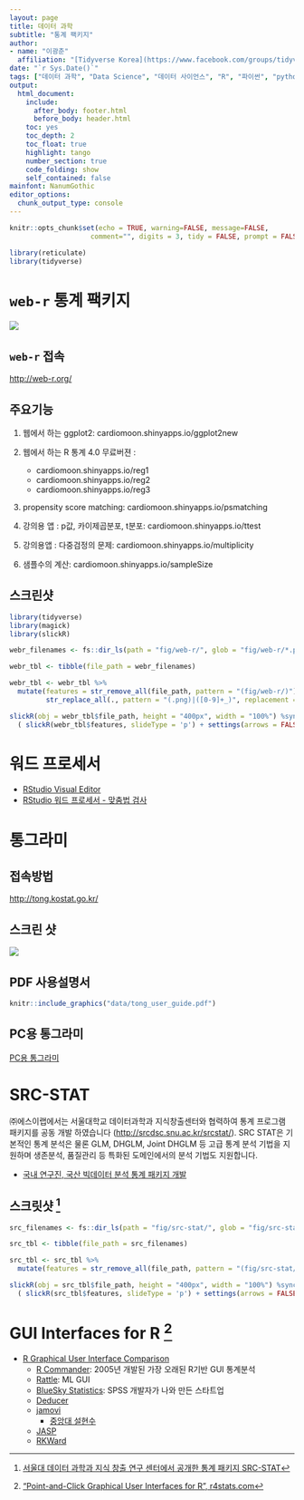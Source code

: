 ```yaml
---
layout: page
title: 데이터 과학
subtitle: "통계 팩키지"
author:
- name: "이광춘"
  affiliation: "[Tidyverse Korea](https://www.facebook.com/groups/tidyverse/)"
date: "`r Sys.Date()`"
tags: ["데이터 과학", "Data Science", "데이터 사이언스", "R", "파이썬", "python", "reticulate", "통계팩키지", "통계", "팩키지"]
output:
  html_document: 
    include:
      after_body: footer.html
      before_body: header.html
    toc: yes
    toc_depth: 2
    toc_float: true
    highlight: tango
    number_section: true
    code_folding: show
    self_contained: false
mainfont: NanumGothic
editor_options: 
  chunk_output_type: console
---
```


```r
knitr::opts_chunk$set(echo = TRUE, warning=FALSE, message=FALSE,
                    comment="", digits = 3, tidy = FALSE, prompt = FALSE, fig.align = 'center')

library(reticulate)
library(tidyverse)

```

# `web-r` 통계 팩키지 {#web-r}

![](fig/web-r-homepage.png)

## `web-r` 접속 {#web-r-website}

<http://web-r.org/>

## 주요기능 {#main-features}

1.  웹에서 하는 ggplot2: cardiomoon.shinyapps.io/ggplot2new

2.  웹에서 하는 R 통계 4.0 무료버젼 :

    -   cardiomoon.shinyapps.io/reg1
    -   cardiomoon.shinyapps.io/reg2
    -   cardiomoon.shinyapps.io/reg3

3.  propensity score matching: cardiomoon.shinyapps.io/psmatching

4.  강의용 앱 : p값, 카이제곱분포, t분포: cardiomoon.shinyapps.io/ttest

5.  강의용앱 : 다중검정의 문제: cardiomoon.shinyapps.io/multiplicity

6.  샘플수의 계산: cardiomoon.shinyapps.io/sampleSize

## 스크린샷 {#screenshot}

```r
library(tidyverse)
library(magick)
library(slickR)

webr_filenames <- fs::dir_ls(path = "fig/web-r/", glob = "fig/web-r/*.png")

webr_tbl <- tibble(file_path = webr_filenames)

webr_tbl <- webr_tbl %>% 
  mutate(features = str_remove_all(file_path, pattern = "(fig/web-r/)") %>% 
         str_replace_all(., pattern = "(.png)|([0-9]+_)", replacement = ""))

slickR(obj = webr_tbl$file_path, height = "400px", width = "100%") %synch%
  ( slickR(webr_tbl$features, slideType = 'p') + settings(arrows = FALSE) )
```

# 워드 프로세서 {#word-processor}

-   [RStudio Visual Editor](https://statkclee.github.io/latex/document-ide.html)
-   [RStudio 워드 프로세서 - 맞춤법 검사](https://statkclee.github.io/comp_document/cd-rstudio-wp.html)

# 통그라미 {#tong}

## 접속방법 {#tong-connect}

<http://tong.kostat.go.kr/>

## 스크린 샷 {#tong-screenshot}

![](fig/web-r/tong.png)

## PDF 사용설명서 {#pdf-user-manual}

```r
knitr::include_graphics("data/tong_user_guide.pdf")
```

## PC용 통그라미 {#install-PC}

[PC용 통그라미](https://tong.kostat.go.kr/front/tongramy/emplaceInfo.do)

# SRC-STAT {#SRC-STAT-stat-package}

㈜에스이랩에서는 서울대학교 데이터과학과 지식창출센터와 협력하여 통계 프로그램 패키지를 공동 개발 하였습니다 (<http://srcdsc.snu.ac.kr/srcstat/>). SRC STAT은 기본적인 통계 분석은 물론 GLM, DHGLM, Joint DHGLM 등 고급 통계 분석 기법을 지원하며 생존분석, 품질관리 등 특화된 도메인에서의 분석 기법도 지원합니다.

-   [국내 연구진, 국산 빅데이터 분석 통계 패키지 개발](https://www.itdaily.kr/news/articleView.html?idxno=43804)

## 스크릿샷 [^1] {#src-stat-screenshot}

[^1]: [서울대 데이터 과학과 지식 창출 연구 센터에서 공개한 통계 패키지 SRC-STAT](http://cantips.com/2455)

```r
src_filenames <- fs::dir_ls(path = "fig/src-stat/", glob = "fig/src-stat/*.png")

src_tbl <- tibble(file_path = src_filenames)

src_tbl <- src_tbl %>% 
  mutate(features = str_remove_all(file_path, pattern = "(fig/src-stat/)"))

slickR(obj = src_tbl$file_path, height = "400px", width = "100%") %synch%
  ( slickR(src_tbl$features, slideType = 'p') + settings(arrows = FALSE) )
```

# GUI Interfaces for R [^gui-interface] {#rgui-foreign-countries}

[^gui-interface]: ["Point-and-Click Graphical User Interfaces for R", r4stats.com](http://r4stats.com/articles/software-reviews/)

- [R Graphical User Interface Comparison](http://r4stats.com/articles/software-reviews/r-gui-comparison/)
  - [R Commander](http://r4stats.com/articles/software-reviews/r-commander/): 2005년 개발된 가장 오래된 R기반 GUI 통계분석
  - [Rattle](http://r4stats.com/articles/software-reviews/rattle/): ML GUI
  - [BlueSky Statistics](http://r4stats.com/articles/software-reviews/bluesky): SPSS 개발자가 나와 만든 스타트업
  - [Deducer](http://r4stats.com/articles/software-reviews/deducer/)
  - [jamovi](http://r4stats.com/articles/software-reviews/jamovi/)
      - [중앙대 설현수](http://education.cau.ac.kr/bbs/board.php?bo_table=s0401&wr_id=23)
  - [JASP](http://r4stats.com/articles/software-reviews/jasp/)
  - [RKWard](http://r4stats.com/articles/software-reviews/RKWard)


